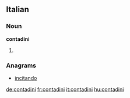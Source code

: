 ==Italian==

===Noun===
'''contadini''' {{m}}

# {{plural of|contadino|lang=it}}

===Anagrams===
* [[incitando#Italian|incitando]]

[[de:contadini]]
[[fr:contadini]]
[[it:contadini]]
[[hu:contadini]]